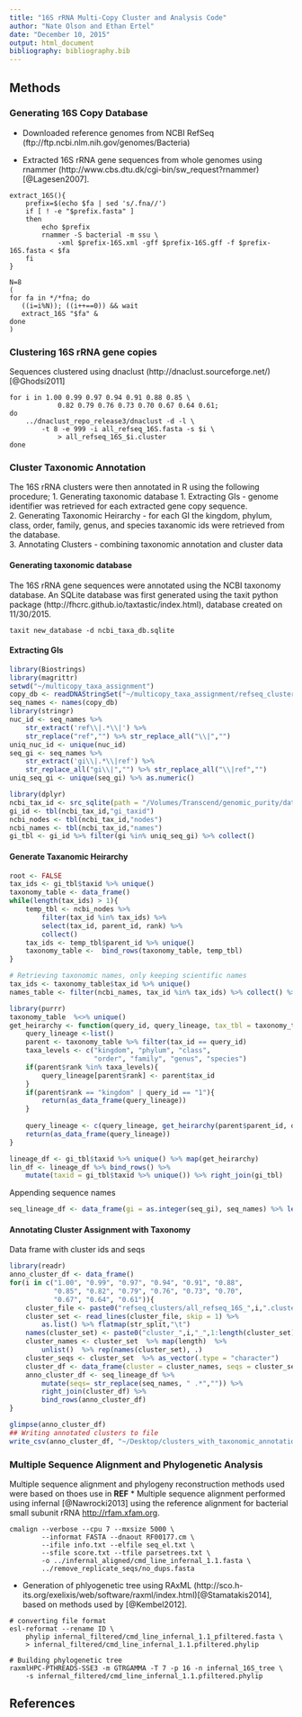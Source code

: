 ```yaml
---
title: "16S rRNA Multi-Copy Cluster and Analysis Code"
author: "Nate Olson and Ethan Ertel"
date: "December 10, 2015"
output: html_document
bibliography: bibliography.bib
---
```


## Methods
### Generating 16S Copy Database
* Downloaded reference genomes from NCBI RefSeq (ftp://ftp.ncbi.nlm.nih.gov/genomes/Bacteria)

* Extracted 16S rRNA gene sequences from whole genomes using rnammer (http://www.cbs.dtu.dk/cgi-bin/sw_request?rnammer)[@Lagesen2007].

```
extract_16S(){
    prefix=$(echo $fa | sed 's/.fna//')
    if [ ! -e "$prefix.fasta" ]
    then
        echo $prefix
        rnammer -S bacterial -m ssu \
            -xml $prefix-16S.xml -gff $prefix-16S.gff -f $prefix-16S.fasta < $fa
    fi
}

N=8
(
for fa in */*fna; do 
   ((i=i%N)); ((i++==0)) && wait
   extract_16S "$fa" & 
done
)
```

### Clustering 16S rRNA gene copies
Sequences clustered using dnaclust (http://dnaclust.sourceforge.net/)[@Ghodsi2011]
```
for i in 1.00 0.99 0.97 0.94 0.91 0.88 0.85 \
            0.82 0.79 0.76 0.73 0.70 0.67 0.64 0.61;
do 
    ../dnaclust_repo_release3/dnaclust -d -l \
        -t 8 -e 999 -i all_refseq_16S.fasta -s $i \
            > all_refseq_16S_$i.cluster
done
```

### Cluster Taxonomic Annotation
The 16S rRNA clusters were then annotated in R using the following procedure;
1. Generating taxonomic database 
1. Extracting GIs - genome identifier was retrieved for each extracted gene copy sequence.  
2. Generating Taxonomic Heirarchy - for each GI the kingdom, phylum, class, order, family, genus, and species taxanomic ids were retrieved from the database.  
3. Annotating Clusters - combining taxonomic annotation and cluster data

#### Generating taxonomic database
The 16S rRNA gene sequences were annotated using the NCBI taxonomy database. An SQLite database was first generated using the taxit python package (http://fhcrc.github.io/taxtastic/index.html), database created on 11/30/2015.
```
taxit new_database -d ncbi_taxa_db.sqlite
```

#### Extracting GIs

```r
library(Biostrings)
library(magrittr)
setwd("~/multicopy_taxa_assignment")
copy_db <- readDNAStringSet("~/multicopy_taxa_assignment/refseq_clusters/all_refseq_16S.fasta")
seq_names <- names(copy_db)
library(stringr)
nuc_id <- seq_names %>% 
    str_extract('ref\\|.*\\|') %>% 
    str_replace("ref","") %>% str_replace_all("\\|","")
uniq_nuc_id <- unique(nuc_id)
seq_gi <- seq_names %>% 
    str_extract('gi\\|.*\\|ref') %>% 
    str_replace_all("gi\\|","") %>% str_replace_all("\\|ref","")
uniq_seq_gi <- unique(seq_gi) %>% as.numeric()
```

```r
library(dplyr)
ncbi_tax_id <- src_sqlite(path = "/Volumes/Transcend/genomic_purity/data/ncbi_taxa_db/ncbi_taxa.sqlite")
gi_id <- tbl(ncbi_tax_id,"gi_taxid")
ncbi_nodes <- tbl(ncbi_tax_id,"nodes")
ncbi_names <- tbl(ncbi_tax_id,"names")
gi_tbl <- gi_id %>% filter(gi %in% uniq_seq_gi) %>% collect()
```

#### Generate Taxanomic Heirarchy

```r
root <- FALSE
tax_ids <- gi_tbl$taxid %>% unique()
taxonomy_table <- data_frame()
while(length(tax_ids) > 1){
    temp_tbl <- ncbi_nodes %>% 
        filter(tax_id %in% tax_ids) %>% 
        select(tax_id, parent_id, rank) %>% 
        collect()
    tax_ids <- temp_tbl$parent_id %>% unique()
    taxonomy_table <-  bind_rows(taxonomy_table, temp_tbl)
}
```


```r
# Retrieving taxonomic names, only keeping scientific names
tax_ids <- taxonomy_table$tax_id %>% unique()
names_table <- filter(ncbi_names, tax_id %in% tax_ids) %>% collect() %>% filter(name_class == "scientific name")
```

```r
library(purrr)
taxonomy_table  %<>% unique()
get_heirarchy <- function(query_id, query_lineage, tax_tbl = taxonomy_table){
    query_lineage <-list()
    parent <- taxonomy_table %>% filter(tax_id == query_id)
    taxa_levels <- c("kingdom", "phylum", "class", 
                     "order", "family", "genus", "species")
    if(parent$rank %in% taxa_levels){
        query_lineage[parent$rank] <- parent$tax_id
    }
    if(parent$rank == "kingdom" | query_id == "1"){
        return(as_data_frame(query_lineage))
    }
    
    query_lineage <- c(query_lineage, get_heirarchy(parent$parent_id, query_lineage))
    return(as_data_frame(query_lineage))
}

lineage_df <- gi_tbl$taxid %>% unique() %>% map(get_heirarchy)
lin_df <- lineage_df %>% bind_rows() %>% 
    mutate(taxid = gi_tbl$taxid %>% unique()) %>% right_join(gi_tbl)
```

Appending sequence names
```r
seq_lineage_df <- data_frame(gi = as.integer(seq_gi), seq_names) %>% left_join(lin_df)
```

#### Annotating Cluster Assignment with Taxonomy
Data frame with cluster ids and seqs
```r
library(readr)
anno_cluster_df <- data_frame()
for(i in c("1.00", "0.99", "0.97", "0.94", "0.91", "0.88", 
           "0.85", "0.82", "0.79", "0.76", "0.73", "0.70", 
           "0.67", "0.64", "0.61")){
    cluster_file <- paste0("refseq_clusters/all_refseq_16S_",i,".cluster")
    cluster_set <- read_lines(cluster_file, skip = 1) %>%
        as.list() %>% flatmap(str_split,"\t")
    names(cluster_set) <- paste0("cluster_",i,"_",1:length(cluster_set))
    cluster_names <- cluster_set  %>% map(length)  %>% 
        unlist()  %>% rep(names(cluster_set), .)
    cluster_seqs <- cluster_set  %>% as_vector(.type = "character")
    cluster_df <- data_frame(cluster = cluster_names, seqs = cluster_seqs)
    anno_cluster_df <- seq_lineage_df %>% 
        mutate(seqs= str_replace(seq_names, " .*","")) %>% 
        right_join(cluster_df) %>% 
        bind_rows(anno_cluster_df)
}

glimpse(anno_cluster_df)
## Writing annotated clusters to file
write_csv(anno_cluster_df, "~/Desktop/clusters_with_taxonomic_annotation.csv")
```


### Multiple Sequence Alignment and Phylogenetic Analysis
Multiple sequence alignment and phylogeny reconstruction methods used were based on thoes use in __REF__
* Multiple sequence alignment performed using infernal [@Nawrocki2013] using the reference alignment for bacterial small subunit rRNA [http://rfam.xfam.org](http://rfam.xfam.org/family/SSU_rRNA_bacteria?tab=alignBlock#tabview=tab2). 

```
cmalign --verbose --cpu 7 --mxsize 5000 \
        --informat FASTA --dnaout RF00177.cm \
        --ifile info.txt --elfile seq_el.txt \
        --sfile score.txt --tfile parsetrees.txt \
        -o ../infernal_aligned/cmd_line_infernal_1.1.fasta \
        ../remove_replicate_seqs/no_dups.fasta
```

* Generation of phlyogenetic tree using RAxML (http://sco.h-its.org/exelixis/web/software/raxml/index.html)[@Stamatakis2014], based on methods used by [@Kembel2012].

```
# converting file format
esl-reformat --rename ID \
    phylip infernal_filtered/cmd_line_infernal_1.1_pfiltered.fasta \
    > infernal_filtered/cmd_line_infernal_1.1.pfiltered.phylip

# Building phylogenetic tree
raxmlHPC-PTHREADS-SSE3 -m GTRGAMMA -T 7 -p 16 -n infernal_16S_tree \
    -s infernal_filtered/cmd_line_infernal_1.1.pfiltered.phylip
```

## References
